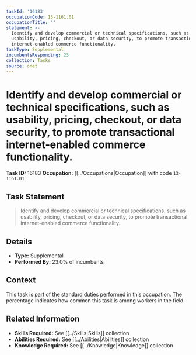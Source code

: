 ```yaml
---
taskId: '16183'
occupationCode: 13-1161.01
occupationTitle: ''
statement: >-
  Identify and develop commercial or technical specifications, such as
  usability, pricing, checkout, or data security, to promote transactional
  internet-enabled commerce functionality.
taskType: Supplemental
incumbentsResponding: 23
collection: Tasks
source: onet
---
```

# Identify and develop commercial or technical specifications, such as usability, pricing, checkout, or data security, to promote transactional internet-enabled commerce functionality.

**Task ID:** 16183
**Occupation:** [[../Occupations|Occupation]] with code `13-1161.01`

## Task Statement

> Identify and develop commercial or technical specifications, such as usability, pricing, checkout, or data security, to promote transactional internet-enabled commerce functionality.

## Details

- **Type:** Supplemental
- **Performed By:** 23.0% of incumbents

## Context

This task is part of the standard duties performed in this occupation. The percentage indicates how common this task is among workers in the field.

## Related Information

- **Skills Required:** See [[../Skills|Skills]] collection
- **Abilities Required:** See [[../Abilities|Abilities]] collection
- **Knowledge Required:** See [[../Knowledge|Knowledge]] collection
